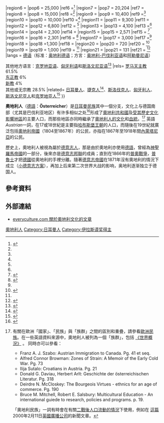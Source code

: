 {{about|為奧地利民族的人|[[奧地利|奧地利]]人口的資料|奧地利人口}}
{{Infobox ethnic group
|group = 奥地利人<br/>{{lang|de|Österreicher}}
|image = 
{{image array|perrow=4|width=75|height=100
| image1 = Franz Joseph Haydn 1732-1809 by John Hoppner 1791.jpg | caption1 = [[约瑟夫·海顿|海顿]]
| image2 = Franz Josef of Austria K.G. Colonel-in-Chief 1st King's Dragoon Guards 1896 - 1914.jpg | caption2 = [[弗朗茨·约瑟夫一世|弗朗茨·约瑟夫一世]]
| image3 = Eugen von Savoyen ca 1728.jpg | caption3 = [[欧根亲王|欧根亲王]]
| image4 = Erwin Schrödinger (1933).jpg| caption4 = [[埃尔温·薛定谔|薛定谔]]
| image5 = Bertha-von-Suttner-1906.jpg | caption5 = [[贝尔塔·冯·苏特纳|冯·苏特纳]]
| image6 = Sigmund Freud LIFE.jpg | caption6 = [[西格蒙德·弗洛伊德|弗洛伊德]]
| image7 = Johann Strauss II (3).jpg | caption7 = [[小约翰·施特劳斯|施特劳斯]]
| image8 = SchwarzeneggerJan2010.jpg | caption8 = [[阿诺德·施瓦辛格|施瓦辛格]]
| image9 = Klimt.jpg | caption9 = [[古斯塔夫·克里姆特|克里姆特]]
| image10 = Wolfgang-amadeus-mozart_1.jpg | caption10 = [[沃尔夫冈·阿马德乌斯·莫扎特|莫扎特]]
| image11 = ChristophWaltz82AAMar10.jpg | caption11 = [[克里斯托弗·瓦尔兹|瓦尔兹]]
| image12= Marie_Antoinette_Young3.jpg | caption12 = [[玛丽·安托瓦内特|玛丽·安托瓦内特]]
| image13= Stefan Zweig 1900 cropped.jpg | caption13 = [[斯蒂芬·茨威格|茨威格]]
| image14= Oskar_Kokoschka_(1963)_by_Erling_Mandelmann_-_3.jpg | caption14 = [[奥斯卡·柯克西卡|柯克西卡]]
| image15= Lauda at 1982 Dutch Grand Prix.jpg| caption15 = [[尼基·劳达|劳达]]
| image16= Arthur_Schnitzler_1912.jpg | caption16 = [[亚瑟·史尼兹勒|史尼兹勒]]
| image17= Romy Schneider at Madrid–Barajas Airport, 1965 (cropped).jpg | caption17 = [[罗密·施奈德|施奈德]]
| image18= Franz_Schubert_by_Wilhelm_August_Rieder_1875.jpg | caption18 = [[弗朗茨·舒伯特|舒伯特]]
| image19= Gustav-Mahler-Kohut.jpg | caption19 = [[古斯塔夫·马勒|马勒]]
| image20= Wenzl_Weis_-_Otto_Wagner.jpg | caption20 = [[奥托·瓦格纳|瓦格纳]]
}}
|caption = 
|poptime = 超过'''850万'''
|regions      = {{Flagcountry|Austria}}  750万<ref name="CIA">根据[https://www.cia.gov/library/publications/the-world-factbook/geos/au.html CIA《世界概況》- 奧地利 - 人口：族群] {{Wayback|url=https://www.cia.gov/library/publications/the-world-factbook/geos/au.html |date=20090610113837 }}，奥地利的奥地利族裔人口比重为91.1%，即7,463,714名奥地利人。</ref>
|region1      = {{Flagcountry|United States}}
|pop1         = 730,336
|ref1         = <ref>[http://www.census.gov/prod/2004pubs/c2kbr-35.pdfUs Census 2000: Ancestry]{{Dead link|date=2019年10月 |bot=InternetArchiveBot |fix-attempted=yes }} - 730,336人自称有奥地利血统。</ref>
|region2      = {{Flagcountry|Canada}}
|pop2         = 197,990
|ref2         = <ref>[http://www12.statcan.gc.ca/nhs-enm/2011/dp-pd/prof/details/page.cfm?Lang=E&Geo1=PR&Code1=01&Data=Count&SearchText=Canada&SearchType=Begins&SearchPR=01&A1=All&B1=All&Custom=&TABID=1 Statistic Canada 2011 National Household Survey] {{Wayback|url=http://www12.statcan.gc.ca/nhs-enm/2011/dp-pd/prof/details/page.cfm?Lang=E&Geo1=PR&Code1=01&Data=Count&SearchText=Canada&SearchType=Begins&SearchPR=01&A1=All&B1=All&Custom=&TABID=1 |date=20171231181021 }}（197,990人自称有奥地利血统）</ref>
|region3      = {{Flagcountry|Germany}}
|pop3         = 180,000
|ref3         =<ref>{{cite web|title=Bevölkerung und Erwerbstätigkeit Ausländische Bevölkerung Ergebnisse des Ausländerzentralregisters|url=https://www.destatis.de/DE/Publikationen/Thematisch/Bevoelkerung/MigrationIntegration/AuslaendBevoelkerung2010200137004.pdf?__blob=publicationFile|publisher=Statistisches Bundesamt|accessdate=2014-07-28|archive-date=2014-07-13|archive-url=https://web.archive.org/web/20140713135212/https://www.destatis.de/DE/Publikationen/Thematisch/Bevoelkerung/MigrationIntegration/AuslaendBevoelkerung2010200137004.pdf?__blob=publicationFile|dead-url=yes}}</ref>
|region4      = {{Flagcountry|Switzerland}}
|pop4         = 80,000{{Citation needed|date=July 2014}}
|ref4         =
|region5      = {{Flagcountry|Australia}}
|pop5         = 45,530
|ref5         = <ref>{{Cite web |url=http://elecpress.monash.edu.au/pnp/free/pnpv7n4/v7n4_3price.pdf |title=Monash University ARROW Repository {{!}} People and Place<!-- Bot generated title --> |access-date=2013-09-15 |archive-date=2005-04-15 |archive-url=https://web.archive.org/web/20050415074055/http://elecpress.monash.edu.au/pnp/free/pnpv7n4/v7n4_3price.pdf |dead-url=yes }}</ref>
|region6      = {{Flagcountry|United Kingdom}}
|pop6         = 25,000
|ref6         =<ref name="#1">{{Cite web |url=http://www.statistik.at/web_de/statistiken/bevoelkerung/internationale_uebersich/036450.html |title=存档副本 |access-date=2015-02-08 |archive-date=2010-05-15 |archive-url=https://web.archive.org/web/20100515004518/http://www.statistik.at/web_de/statistiken/bevoelkerung/internationale_uebersich/036450.html |dead-url=no }}</ref>
|region7      = {{Flagcountry|South Africa}}
|pop7         = 20,204
|ref7         =
|region8      = {{Flagcountry|Argentina}}
|pop8         = 15,000
|ref8         =<ref name="#1"/>
|region9      = {{Flagcountry|Spain}}
|pop9         = 10,400
|ref9         =<ref name="#1"/>
|region10     = {{Flagcountry|Brazil}}
|pop10        = 10,000
|ref10        =<ref name="#1"/>
|region11     = {{Flagcountry|Czech Republic}}
|pop11        =  9,300
|ref11        =
|region12     = {{Flagcountry|Israel}}
|pop12        =  6,800
|ref12        = <ref name="#1"/>
|region13     = {{Flagcountry|Sweden}}
|pop13        =  4,100
|ref13        =<ref name="#1"/>
|region14     = {{Flagcountry|Peru}}
|pop14        = 2,300
|ref14        =
|region15     = {{Flagcountry|Hungary}}
|pop15        = 2,571
|ref15        = <ref>{{Cite web |url=http://portal.ksh.hu/pls/ksh/docs/eng/xtabla/nemzvand/nv07_02_04b.html |title=STADAT – 2.4. FOREIGN CITIZENS RESIDING IN HUNGARY BY COUNTRY OF CITIZENSHIP<!-- Bot generated title --> |accessdate=2013-09-15 |archive-date=2019-09-13 |archive-url=https://web.archive.org/web/20190913112440/http://www.ksh.hu/pls/ksh/docs/eng/xtabla/nemzvand/nv07_02_04b.html |dead-url=no }}</ref>
|region16     = {{Flagcountry|Slovakia}}
|pop16        = 2,301
|ref16        = <ref>{{cite web |url=http://portal.statistics.sk/ |title=Štatistický úrad SR :: Home |language=sk |publisher=Portal.statistics.sk |date=2014-03-14 |accessdate=2014-07-14 |deadurl=yes |archiveurl=https://web.archive.org/web/20140329022711/http://portal.statistics.sk/ |archivedate=2014-03-29 }}</ref>
|region17     = {{Flagcountry|Greece}}
|pop17        =  3,000
|ref17        =<ref name="#1"/>
|region18     = {{Flagcountry|New Zealand}}
|pop18        =1,300
|ref18        =
|region20     = {{Flagcountry|Ireland}} 
|pop20        =  720
|ref20        = <ref>{{cite web |url=http://www.cso.ie/en/statistics/population/personsusuallyresidentandpresentinthestateoncensusnightclassifiedbynationalityandagegroup/ |title=Persons usually resident and present in the State on Census Night, classified by nationality and age group - CSO - Central Statistics Office |publisher=Cso.ie |date=2013-02-07 |accessdate=2014-07-14 |archive-url=https://web.archive.org/web/20180630190050/https://www.cso.ie/en/statistics/population/personsusuallyresidentandpresentinthestateoncensusnightclassifiedbynationalityandagegroup/ |archive-date=2018-06-30 |dead-url=yes }}</ref>
|region19     = {{Flagcountry|Slovenia}}
|pop19        =  1,000
|ref19        = <ref name="#1"/>
|region21     = {{Flagcountry|Serbia}}
|pop21        =  131
|ref21        = <ref>{{Cite web |url=http://webrzs.stat.gov.rs/WebSite/userFiles/file/Aktuelnosti/Etnicke_zajednice_sa_manje_od_2000_pripadnika_i_dvojako_izjasnjeni.pdf |title=Попис становништва, домаћинстава и станова 2011. у Републици Србији: Становништво према националној припадности - „Oстали“ етничке заједнице са мање од 2000 припадника и двојако изјашњени |accessdate=2013-09-15 |archive-date=2016-04-17 |archive-url=https://web.archive.org/web/20160417175637/http://webrzs.stat.gov.rs/WebSite/userFiles/file/Aktuelnosti/Etnicke_zajednice_sa_manje_od_2000_pripadnika_i_dvojako_izjasnjeni.pdf |dead-url=no }}</ref>
|langs = [[德语|德语]]（标准：[[奥地利德语|奥地利德语]]；方言：[[奥地利-巴伐利亚语|奥地利-巴伐利亚语]]和[[阿勒曼尼语|阿勒曼尼语]]）

其他地方语言：[[克罗地亚语|克罗地亚语]]、[[匈牙利语|匈牙利语]]和[[斯洛文尼亚语|斯洛文尼亚语]]<ref name="CIA World Factbook - Austria - Languages">{{Cite web |url=https://www.cia.gov/library/publications/the-world-factbook/geos/au.html |title=CIA《世界概況》- 奧地利 - 语言 |accessdate=2013-09-15 |archive-date=2009-06-10 |archive-url=https://web.archive.org/web/20090610113837/https://www.cia.gov/library/publications/the-world-factbook/geos/AU.html |dead-url=no }}</ref>
|rels= [[罗马天主教|罗马天主教]] 61.5%<br>[[正教会|东正教]] 6%<br>[[新教|新教]] 4%<br>其他或无宗教 28.5%
|related= [[日耳曼人|日耳曼人]]、[[捷克人|捷克人]]<ref>{{Cite web |url=http://www.da-vienna.ac.at/userfiles/directorscorner/apa1.pdf |title=Diplomatic Academy Vienna - Home<!-- Bot generated title --> |access-date=2013-09-15 |archive-date=2013-05-18 |archive-url=https://web.archive.org/web/20130518013834/http://www.da-vienna.ac.at/userfiles/directorscorner/apa1.pdf |dead-url=no }}</ref>、[[斯洛伐克人|斯洛伐克人]]、[[匈牙利人|匈牙利人]]、[[斯洛文尼亚人|斯洛文尼亚人]]和[[克罗地亚人|克罗地亚人]]<ref name="economist">{{Cite web |url=http://www.economist.com/specialreports/displaystory.cfm?story_id=10128864 |title=The sound of success, Economist, Nov 22nd 2007 |access-date=2013-09-15 |archive-date=2008-11-12 |archive-url=https://web.archive.org/web/20081112035312/http://www.economist.com/specialreports/displaystory.cfm?story_id=10128864 |dead-url=no }}</ref>
}}

'''奧地利人'''（[[德語|德語]]：'''Österreicher'''）是[[日耳曼人|日耳曼民族]]其中一個分支，文化上与德国南部（尤其是巴伐利亚地区）有许多相似之处<ref>{{cite book |last=Minahan |first=James |authorlink= |title=One Europe, many nations: a historical dictionary of European national groups |url=http://books.google.no/books?id=NwvoM-ZFoAgC |accessdate=May 25, 2013 |year=2000 |publisher=[[格林伍德出版集團|格林伍德出版集團]] |location= |isbn=0313309841 |page=769 |archive-date=2019-03-27 |archive-url=https://web.archive.org/web/20190327091509/https://books.google.no/books?id=NwvoM-ZFoAgC |dead-url=yes }}</ref>形成了[[奧地利共和國|奧地利共和國]]及[[奥地利历史|受其歷史文化影響地區]]的主要人口，而那些地區亦同時繼承了[[奧地利文化|奧地利人的文化]]和[[親屬|血統]]。<ref>有關在歐洲「國家」、「民族」與「族群」之間的區別和重疊，請參看[[歐洲民族|歐洲民族]]。在一些英語資料來源中，奧地利人被列為一個「族群」，包括 [https://www.cia.gov/library/publications/the-world-factbook/geos/au.html#People 《世界概況》] {{Wayback|url=https://www.cia.gov/library/publications/the-world-factbook/geos/au.html#People |date=20090610113837 }}。
同時亦可以參看：
*Franz A. J. Szabo: Austrian Immigration to Canada. Pg. 41 et seq.
*Alfred Connor Browman: Zones of Strain: A Memoir of the Early Cold War. Pg. 73
*Ilija Sutalo: Croatians in Austria. Pg. 21
*Donald G. Daviau, Herbert Arlt: Geschichte der österreichischen Literatur. Pg. 318
*Deirdre N. McCloskey: The Bourgeois Virtues - ethnics for an age of commerce. Pg. 190
*Bruce M. Mitchell, Robert E. Salsbury: Multicultural Education - An international guiede to research, policies and programs. p. 19.
「奧地利民族」一詞有時會在有關[[德國人二戰後的流放|二戰後人口流動的情況]]下使用，例如在 [http://news.bbc.co.uk/1/hi/world/europe/638999.stm 這篇] {{Wayback|url=http://news.bbc.co.uk/1/hi/world/europe/638999.stm |date=20190219161348 }}2000年2月11日[[英國廣播公司|英國廣播公司]]的新聞文章。</ref> 英語''Austrian''一詞，在17或18世紀是主要指[[哈布斯堡君主國|哈布斯堡王朝]]的人口，而隨後在19世紀就廣泛包括[[奧地利帝國|奧地利帝國]]（1804至1867年）的公民，亦指在1867年至1918年間[[內萊塔尼亞|內萊塔尼亞]]的公民。

歷史上，奧地利人被視為屬於[[德意志人|德意志人]]，那是由於奧地利亦使用[[德語|德語]]，曾經為[[神聖羅馬帝國|神聖羅馬帝國]]的一部分，後來亦是[[德意志邦聯|德意志邦聯]]的成員；直到在1866年的[[普奧戰爭|普奧戰爭]]，[[普魯士|普魯士]]才把[[德國|德國]]從奧地利的手裡分離。隨著[[德意志帝國|德意志帝國]]在1871年沒有奧地利的情況下成立（[[小德意志|小德意志方案]]），再加上后来第二次世界大战的影响，奥地利逐渐独立于德国人。

==參考資料==
{{Reflist|colwidth=30em}}

==外部連結==
* [http://www.everyculture.com/A-Bo/Austria.html everyculture.com 關於奧地利文化的文章] {{Wayback|url=http://www.everyculture.com/A-Bo/Austria.html |date=20201114002021 }}

{{伊拉斯谟奖获得者}}
{{Authority control}}
[[Category:奧地利人|]]
[[Category:日耳曼人|Category:日耳曼人]]
[[Category:伊拉斯谟奖得主|Category:伊拉斯谟奖得主]]